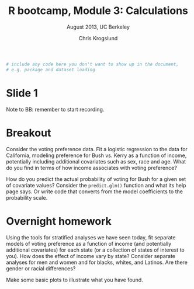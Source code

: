 % R bootcamp, Module 3: Calculations
% August 2013, UC Berkeley
% Chris Krogslund

```r
# include any code here you don't want to show up in the document,
# e.g. package and dataset loading
```

# Slide 1

Note to BB: remember to start recording.


# Breakout

Consider the voting preference data. Fit a logistic regression to the data for California, modeling preference for Bush vs. Kerry as a function of income, potentially including additional covariates such as sex, race and age. What do you find in terms of how income associates with voting preference?

How do you predict the actual probability of voting for Bush for a given set of covariate values? Consider the `predict.glm()` function and what its help page says. Or write code that converts from the model coefficients to the probability scale.

# Overnight homework

Using the tools for stratified analyses we have seen today, fit separate models of voting preference as a function of income (and potentially additional covariates) for each state (or a collection of states of interest to you). How does the effect of income vary by state? Consider separate analyses for men and women and for blacks, whites, and Latinos. Are there gender or racial differences?

Make some basic plots to illustrate what you have found. 
